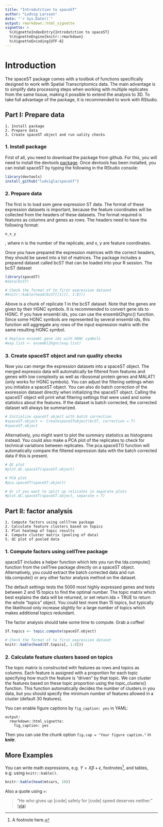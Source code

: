 ```yaml
---
title: "Introdutction to spaceST"
author: "Ludvig Larsson"
date: "`r Sys.Date()`"
output: rmarkdown::html_vignette
vignette: >
  %\VignetteIndexEntry{Introdutction to spaceST}
  %\VignetteEngine{knitr::rmarkdown}
  %\VignetteEncoding{UTF-8}
---
```


# Introduction
The spaceST package comes with a toolbok of functions specifically designed to work with Spatial Transcriptomics data. The main advantage is to simplify data processing steps when working with multiple replicates from the same tissue, making it possible to extend the analysis to 3D. To take full advantage of the package, it is recommended to work with RStudio. 

## Part I: Prepare data

    1. Install package
    2. Prepare data 
    3. Create spaceST object and run uality checks
    
### 1. Install package
First of all, you need to download the package from github. For this, you will need to install the devtools [package](https://github.com/hadley/devtools). Once devtools has been installed, you can install spaceST by typing the following in the RStudio console:

```r
library(devtools)
install_github("ludvigla/spaceST")
```

### 2. Prepare data
The first is to load som gene expression ST data. The format of these expression datasets is important, because the feature coordinates will be collected from the headers of these datasets. The format required is features as columns and genes as rows. The headers need to have the following format: 

    n_x_y
    
, where n is the number of the replicate, and x, y are feature coordinates. 

Once you have prepared the expression matrices with the correct headers, they should be saved into a list of matrices. The package includes a prepared dataset called bcST that can be loaded into your R session. The bcST dataset 

```r
library(spaceST)
#data(bcST)
```
```r
# Check the format of te first expression dataset
#knitr::kable(head(bcST[[1]][, 1:8]))
```

Above is a chunk of replicate 1 in the bcST dataset. Note that the genes are given by their HGNC symbols. It is recommended to convert gene ids to HGNC. If you have ensembl ids, you can use the ensembl2hgnc() function. Since some HGNC symbols are represented by several ensembl ids, this function will aggregate any rows of the input expression matrix with the same resulting HGNC symbol.  

```r
# Replace ensembl gene ids with HGNC symbols
#exp.list <- ensembl2hgnc(exp.list)

```

### 3. Create spaceST object and run quality checks
Now you can merge the expression datasets into a spaceST object. The merged expressio data will automatically be filtered from features and genes with low complexity as well as ribosomal protein genes and MALAT1 (only works for HGNC symbols). You can adjust the filtering settings when you initialize a spaceST object. You can also do batch correction of the exoression dataset directly when initializing the spaceST object. Calling the spaceST object will print what filtering settings that were used and some statistics about the features. If the dataset is batch corrected, the corrected dataset will always be summarized.

```r
# Initialize spaceST object with batch correction
#spaceST.object <- CreatespaceSTobject(bcST, correction = T)
#spaceST.object
```

Alternatively, you might want to plot the summary statistics as histograms instead. You could also make a PCA plot of the replicates to check for technical variations between replicates. The pca.spaceST() function will automatically compare the filtered expression data with the batch corrected data if this is present.

```r
# QC plot
#plot.QC.spaceST(spaceST.object)

# PCA plot
#pca.spaceST(spaceST.object)
```
```r
# Or if you want to split up relicates in separate plots
#plot.QC.spaceST(spaceST.object, separate = T)
```

## Part II: factor analysis

    1. Compute factors using cellTree package
    2. Calculate feature clusters based on topics
    3. Plot heatmap of topic results
    4. Compute cluster matrix (pooling of data)
    5. QC plot of pooled data

### 1. Compute factors using cellTree package

spaceST includes a helper function which lets you run the lda.compute() function from the cellTree package directly on a spaceST object. Alternatively, you could extract the batch corrected data and run lda.compute() or any other factor analysis method on the dataset.

The default settings tests the 5000 most highly expressed genes and tests between 2 and 15 topics to find the optimal number. The topic matrix which best explains the data will be returned, or set return.lda = TRUE to return the whole "topics" object. You could test more than 15 topics, but typically the likelihood only increase slightly for a large number of topics which makes additional topics redundant. 

The factor analysis should take some time to compute. Grab a coffee!
```r
ST.topics <- topic.compute(spaceST.object)
```
```r
# Check the format of te first expression dataset
knitr::kable(head(ST.topics[, 1:8]))
```

### 2. Calculate feature clusters based on topics

The topic matrix is constructed with features as rows and topics as columns. Each feature is assigned with a proportion for each topic specifying how much the feature is "driven" by that topic. We can cluster the features based on these topic proportion using the topic_clusters() function. This function automatically decides the number of clusters in you data, but you should specify the minimum number of features allowed in a cluster (default 30 features).


You can enable figure captions by `fig_caption: yes` in YAML:

    output:
      rmarkdown::html_vignette:
        fig_caption: yes

Then you can use the chunk option `fig.cap = "Your figure caption."` in **knitr**.

## More Examples

You can write math expressions, e.g. $Y = X\beta + \epsilon$, footnotes^[A footnote here.], and tables, e.g. using `knitr::kable()`.

```r
knitr::kable(head(mtcars, 10))
```

Also a quote using `>`:

> "He who gives up [code] safety for [code] speed deserves neither."
([via](https://twitter.com/hadleywickham/status/504368538874703872))
